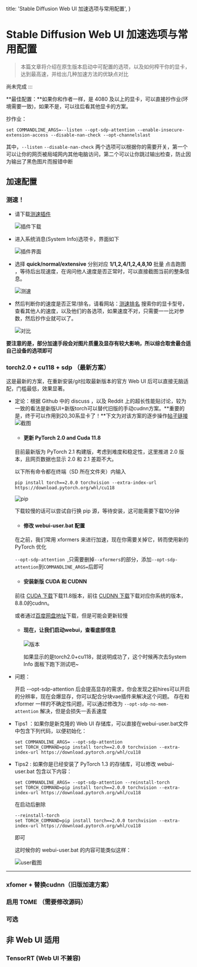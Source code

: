   title: 'Stable Diffusion Web UI 加速选项与常用配置',
}


# Stable Diffusion Web UI 加速选项与常用配置

> 本篇文章将介绍在原生版本启动中可配置的选项，以及如何榨干你的显卡，达到最高速，并给出几种加速方法的优缺点对比

尚未完成
:::

**最佳配置：**如果你和作者一样，是 4080 及以上的显卡，可以直接抄作业(环境需要一致)，如果不是，可以往后看其他显卡的方案。

抄作业：

```
set COMMANDLINE_ARGS=--listen --opt-sdp-attention --enable-insecure-extension-access --disable-nan-check --opt-channelslast
```

其中，``--listen`` ``--disable-nan-check`` 两个选项可以根据你的需要开关，第一个可以让你的网页被局域网内其他电脑访问，第二个可以让你跳过输出检查，防止因为输出了黑色图片而报错中断

## 加速配置

### 测速！

-  请下载[测速插件](https://github.com/vladmandic/sd-extension-system-info)

    ![插件下载](image/wc/1.jpg)

-  进入系统消息(System Info)选项卡，界面如下

    ![插件界面](image/wc/2.jpg)

-  选择 **quick/normal/extensive** 分别对应 **1/1,2,4/1,2,4,8,10** 批量 点击跑图 ，等待后出现速度，在询问他人速度是否正常时，可以直接截图当前的整条信息。

    ![测速](image/wc/3.jpg)

-  然后判断你的速度是否正常/排名，请看网站：[测速排名](https://vladmandic.github.io/sd-extension-system-info/pages/benchmark.html)
搜索你的显卡型号，查看其他人的速度，以及他们的各选项，如果速度不对，只需要一一比对参数，然后抄作业就可以了。

    ![对比](image/wc/4.jpg)

**要注意的是，部分加速手段会对图片质量及显存有较大影响，所以综合取舍最合适自己设备的选项即可**

### torch2.0 + cu118 + sdp （最新方案）

这是最新的方案，在重新安装/git拉取最新版本的官方 Web UI 后可以直接无脑适配，门槛最低，效果显著。

- 定论：根据 Github 中的 discuss ，以及 Reddit 上的超长性能贴讨论，较为一致的看法是新版UI+新版torch可以替代旧版的手动cudnn方案。**重要的是，终于可以作用到20,30系显卡了！**下文为对该方案的逐步操作[帖子链接](https://www.reddit.com/r/StableDiffusion/comments/y71q5k/comment/jcm67lu/?utm_source=share&utm_medium=web2x&context=3)![截图](image/wc/5.jpg)

    - ####  更新 PyTorch 2.0 and Cuda 11.8

    目前最新版为 PyTorch 2.1 构建版，考虑到难度和稳定性，这里推进 2.0 版本，且网页数据也显示 2.0 和 2.1 差距不大。

    以下所有命令都在终端（SD 所在文件夹）内输入

    ```
    pip install torch==2.0.0 torchvision --extra-index-url https://download.pytorch.org/whl/cu118
    ```

    ![pip](image/wc/6.jpg)

    下载较慢的话可以尝试自行换 pip 源，等待安装，这可能需要下载10分钟

    - ####  修改 webui-user.bat 配置

    在之前，我们常用 xformers 来进行加速，现在你需要关掉它，转而使用新的 PyTorch 优化
    
    ```--opt-sdp-attention ```,只需要删掉```--xformers```的部分，添加```--opt-sdp-attention```到```COMMANDLINE_ARGS=```后即可

    - #### 安装新版 CUDA 和 CUDNN 

    前往 [CUDA 下载](https://developer.nvidia.com/cuda-toolkit-archive)下载11.8版本，前往 [CUDNN 下载](https://developer.download.nvidia.com/compute/redist/cudnn/v8.8.0/local_installers/11.8/)下载对应你系统的版本，8.8.0的cudnn。
    
    或者通过[百度网盘地址](https://pan.baidu.com/s/1nf-Z2h7DbOVhrDJ28tZGhg?pwd=b90s)下载，但是可能会更新较慢

    - #### 现在，让我们启动webui，查看底部信息

        ![版本](image/wc/7.jpg)

        如果显示的是torch2.0+cu118，就说明成功了，这个时候再次去System Info 面板下跑下测试吧~

- 问题：

    开启 --opt-sdp-attention 后会提高显存的需求，你会发现之前hires可以开启的分辨率，现在会爆显存，你可以配合分块vae插件来解决这个问题。
    存在和 xformer 一样的不确定性问题，可以通过修改为 ``--opt-sdp-no-mem-attention`` 解决，但是会损失一丢丢速度


- Tips1 ：如果你是新克隆的 Web UI 存储库，可以直接在webui-user.bat文件中包含下列代码，以便初始化：

    ```
    set COMMANDLINE_ARGS= --opt-sdp-attention 
    set TORCH_COMMAND=pip install torch==2.0.0 torchvision --extra-index-url https://download.pytorch.org/whl/cu118
    ```

- Tips2 : 如果你是已经安装了 PyTorch 1.3 的存储库，可以修改 webui-user.bat 包含以下内容：

    ```
    set COMMANDLINE_ARGS= --opt-sdp-attention --reinstall-torch
    set TORCH_COMMAND=pip install torch==2.0.0 torchvision --extra-index-url https://download.pytorch.org/whl/cu118
    ```

    在启动后删除

    ```
    --reinstall-torch
    set TORCH_COMMAND=pip install torch==2.0.0 torchvision --extra-index-url https://download.pytorch.org/whl/cu118
    ```
    
    即可
    
    这时候你的 webui-user.bat 的内容可能类似这样：
    
    ![user截图](image/wc/8.jpg)



---

###  xfomer + 替换cudnn（旧版加速方案）

###  启用 TOME （需要修改源码）

###  可选

## 非 Web UI 适用

###  TensorRT (Web UI 不兼容)